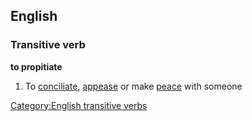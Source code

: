 ==English==
===Transitive verb===
'''to propitiate'''
#To [[conciliate]], [[appease]] or make [[peace]] with someone
[[Category:English transitive verbs]]